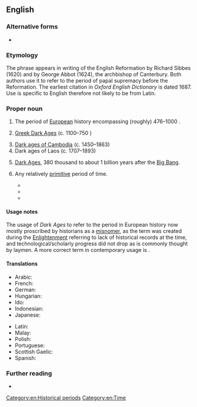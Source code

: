 {{also|dark ages}}
==English==

===Alternative forms===
* {{l|en|dark ages}}

===Etymology===
The phrase appears in writing of the English Reformation by Richard Sibbes (1620) and by George Abbot (1624), the archbishop of Canterbury. Both authors use it to refer to the period of papal supremacy before the Reformation. The earliest citation in ''Oxford English Dictionary'' is dated 1687. Use is specific to English therefore not likely to be from Latin.

===Proper noun===
{{en-proper noun|head=the [[dark|Dark]] [[age|Ages]]}}

# {{lb|en|see usage notes}} The period of [[European]] history encompassing (roughly) 476–1000 {{CE}}.
#: {{syn|en|Early Middle Ages}}
# {{lb|en|Ancient Greece}} [[W:Greek Dark Ages|Greek Dark Ages]] (c. 1100–750 {{BCE}})
# [[W:Dark ages of Cambodia|Dark ages of Cambodia]] (c. 1450–1863)
# Dark ages of Laos (c. 1707–1893)
# {{lb|en|astronomy}} [[W:Chronology_of_the_universe#The_Dark_Ages_and_large-scale_structure_emergence|Dark Ages]], 380 thousand to about 1 billion years after the [[Big Bang]].
# {{lb|en|figuratively}} Any relatively [[primitive]] period of time.
#* {{quote-book|en|author=Steven Davis|title=Connectionism: Theory and Practice|year=1992|publisher=Oxford University Press|pageurl=https://books.google.com/books?id=kRQAPtV0ONIC&lpg=PA84&dq=%22connectionism%22&pg=PA84#v=onepage&q&f=false|isbn=978-0-19-536035-6|page=84|passage=It is clear that many linguists view connectionism as a revival of the radical empiricist approach that dominated the '''dark ages''' in psychology—the behaviourist era.}}
#* {{quote-journal|en|date=March 6, 2000|work=Network World|volume=17|number=10|page=49|passage=Yes, DSL is a better, faster and less expensive way to access the Internet. Unfortunately, it's saddled with back-office systems that belong in the '''Dark Ages''' and politics that may require regulatory oversight.}}
#* {{quote-book|en|year=2001|isbn=0-375-50578-4|author=Lawrence Lessig|title=The future of ideas: the fate of the commons in a connected world|page=104|url=http://www.the-future-of-ideas.com/download/lessig_FOI.pdf|passage=Put yourself back in the '''dark ages''', the time before the Internet took off–say, the 1970s–and ask: What was the environment for creativity then?}}

====Usage notes====
The usage of ''Dark Ages'' to refer to the period in European history now mostly proscribed by historians as a [[misnomer]], as the term was created during the [[Enlightenment]] referring to lack of historical records at the time, and technological/scholarly progress did not drop as is commonly thought by laymen. A more correct term in contemporary usage is {{m|en|Early Middle Ages}}.

====Translations====
{{trans-top|historic period}}
* Arabic: {{t|ar|اَلْعُصُورُ الْمُظْلِمَةُ}}
* French: {{t|fr|siècles obscurs}}
* German: {{t|de|Dunkle Jahrhunderte}}
* Hungarian: {{t|hu|sötét középkor}}
* Ido: {{t|io|tenebro-epoko}}
* Indonesian: {{t|id|Zaman Kegelapan}}
* Japanese: {{t|ja|暗黒時代|tr=あんこくじだい, ankoku jidai}}
{{trans-mid}}
* Latin: {{t|la|saeculum obscurum}}
* Malay: {{t|ms|Zaman Kelam}}
* Polish: {{t|pl|wieki ciemne|m-p}}
* Portuguese: {{t|pt|Idade das Trevas|f}}
* Scottish Gaelic: {{t|gd|Linntean Dorcha|m-p|f-p|alt=Na Lintean Dorcha}}
* Spanish: {{t|es|Edad Oscura|f}}
{{trans-bottom}}

===Further reading===
* {{pedia}}

[[Category:en:Historical periods]]
[[Category:en:Time]]